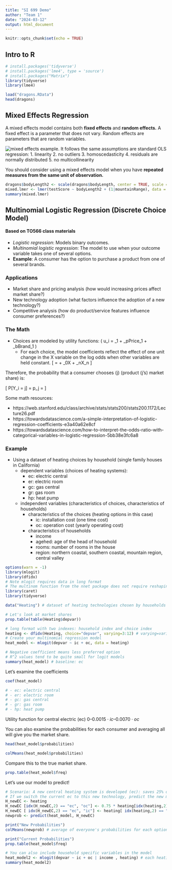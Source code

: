```yaml
---
title: "SI 699 Demo"
author: "Team 1"
date: "2024-03-12"
output: html_document
---
```


```r
knitr::opts_chunk$set(echo = TRUE)
```

## Intro to R 

```r
# install.packages('tidyverse')
# install.packages('lme4', type = 'source')
# install.packages("Matrix")
library(tidyverse)
library(lme4)
```

```r
load("dragons.RData")
head(dragons)
```

## Mixed Effects Regression
A mixed effects model contains both **fixed effects** and **random effects.** A fixed effect is a parameter that does not vary. Random effects are parameters that are random variables.

![mixed effects example.](mixed_effects_2.png)
It follows the same assumptions are standard OLS regression:
1. linearity
2. no outliers
3. homoscedasticity
4. residuals are normally distributed
5. no multicollinearity

You should consider using a mixed effects model when you have **repeated measures from the same unit of observation.**


```r
dragons$bodyLength2 <- scale(dragons$bodyLength, center = TRUE, scale = TRUE)
mixed.lmer <- lmer(testScore ~ bodyLength2 + (1|mountainRange), data = dragons)
summary(mixed.lmer)
```


## Multinomial Logistic Regression (Discrete Choice Model)
#### Based on TO566 class materials

- *Logistic regression*: Models binary outcomes.
- *Multinomial logistic regression*: The model to use when your outcome variable takes one of several options.
- **Example**: A consumer has the option to purchase a product from one of several brands.

### Applications
- Market share and pricing analysis (how would increasing prices affect market share?)
- New technology adoption (what factors influence the adoption of a new technology?)
- Competitive analysis (how do product/service features influence consumer preferences?)

### The Math
- Choices are modeled by utility functions: \( u_i = \alpha_1 + \beta_pPrice_1 + \beta_bBrand_1 \)
  - For each choice, the model coefficients reflect the effect of one unit change in the X variable on the log odds when other
    variables are held constant.
  \[
  \log\frac{p(x)}{(1 - p(x))} = \alpha + \beta_0X + \cdots \beta_nX_n
  \]

Therefore, the probability that a consumer chooses \(j\) (product \(j's\) market share) is:

\[
P[Y_i = j] = p_j = \frac{e^{\beta_0 + \beta_1 x_{j1} + \ldots + \beta_p x_{jp}}}{1 + e^{\beta_0 + \beta_1 x_{j1} + \ldots + \beta_p x_{jp}}}
\]

Some math resources:

- https://web.stanford.edu/class/archive/stats/stats200/stats200.1172/Lecture26.pdf
- https://towardsdatascience.com/a-simple-interpretation-of-logistic-regression-coefficients-e3a40a62e8cf
- https://towardsdatascience.com/how-to-interpret-the-odds-ratio-with-categorical-variables-in-logistic-regression-5bb38e3fc6a8

### Example
- Using a dataset of heating choices by household (single family houses in California)
  - dependent variables (choices of heating systems):
    - ec: electric central
    - er: electric room
    - gc: gas central
    - gr: gas room
    - hp: heat pump
  - independent variables (characteristics of choices, characteristics of households)
    - characteristics of the choices (heating options in this case)
      - ic: installation cost (one time cost)
      - oc: operation cost (yearly operating cost)
    - characteristics of households
      - income
      - agehed: age of the head of household
      - rooms: number of rooms in the house
      - region: northern coastal, southern coastal, mountain region, central valley

```r
options(warn = -1)
library(mlogit)
library(dfidx)
# Note mlogit requires data in long format
# The multinom function from the nnet package does not require reshaping data
library(caret)
library(tidyverse)

data("Heating") # dataset of heating technologies chosen by households

# Let's look at market shares
prop.table(table(Heating$depvar))
```
```r
# long format with two indexes: household index and choice index
heating <- dfidx(Heating, choice="depvar", varying=3:12) # varying=variables that vary across choices
# Create your multinomial regression model
heat_model <- mlogit(depvar ~ ic + oc, data = heating)

# Negative coefficient means less preferred option
# R^2 values tend to be quite small for logit models
summary(heat_model) # baseline: ec

```

Let's examine the coefficients

```r

coef(heat_model)

# - ec: electric central
# - er: electric room
# - gc: gas central
# - gr: gas room
# - hp: heat pump

```

Utility function for central electric (ec) $0 – 0.0015 \cdot ic – 0.0070 \cdot oc$

You can also examine the probabilities for each consumer and averaging all will give you the market share.

```r
head(heat_model$probabilities)
```

```r
colMeans(heat_model$probabilities)
```

Compare this to the true market share.

```r
prop.table(heat_model$freq)
```

Let's use our model to predict!

```r
# Scenario: A new central heating system is developed (ec): saves 25% of electricity (i.e. operating cost is 75%), but the installation cost is $200 more
# If we switch the current ec to this new technology, predict the new market share
H_newEC <- heating
H_newEC [idx(H_newEC,2) == "ec", "oc"] <- 0.75 * heating[idx(heating,2) == "ec", "oc"] # take out "ec" rows; change their operating cost (oc) to be 75% of the previous level
H_newEC [ idx(H_newEC,2) == "ec", "ic"] <- heating[ idx(heating,2) == "ec","ic"] + 200 # take out "ec" rows; increase their installation cost (ic) by 200
newprob <- predict(heat_model, H_newEC)

print("New Probabilities")
colMeans(newprob) # average of everyone's probabilities for each option

print("Current Probabilities")
prop.table(heat_model$freq)
```


```r
# You can also include household specific variables in the model
heat_model2 <- mlogit(depvar ~ ic + oc | income , heating) # each heating option will have a different coefficent for households with different income level
summary(heat_model2)

```